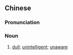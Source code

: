 ==Chinese==
{{zh-forms|type=12}}

===Pronunciation===
{{zh-pron
|c=m4 saang1 sing3
|cat=n
}}

===Noun===
{{zh-noun}}

# {{lb|zh|Cantonese}} [[dull]]; [[unintelligent]]; [[unaware]]